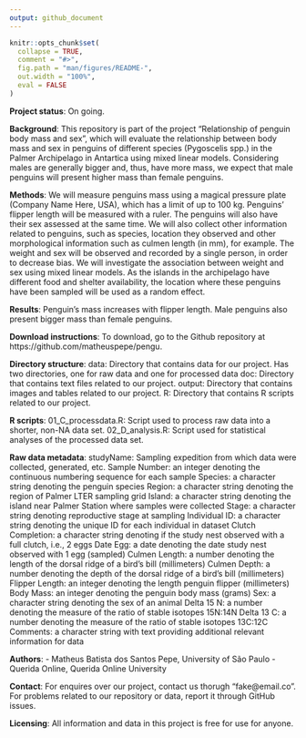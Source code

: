 ```yaml
---
output: github_document
---
```


<!-- README.md is generated from README.Rmd. Please edit that file -->

```r
knitr::opts_chunk$set(
  collapse = TRUE,
  comment = "#>",
  fig.path = "man/figures/README-",
  out.width = "100%",
  eval = FALSE
)
```

**Project status**: On going.

**Background**: This repository is part of the project "Relationship of penguin body mass and sex", which will evaluate the relationship between body mass and sex in penguins of different species (Pygoscelis spp.) in the Palmer Archipelago in Antartica using mixed linear models. Considering males are generally bigger and, thus, have more mass, we expect that male penguins will present higher mass than female penguins.

**Methods**: We will measure penguins mass using a magical pressure plate (Company Name Here, USA), which has a limit of up to 100 kg. Penguins' flipper length will be measured with a ruler. The penguins will also have their sex assessed at the same time. We will also collect other information related to penguins, such as species, location they observed and other morphological information such as culmen length (in mm), for example. The weight and sex will be observed and recorded by a single person, in order to decrease bias. We will investigate the association between weight and sex using mixed linear models. As the islands in the archipelago have different food and shelter availability, the location where these penguins have been sampled will be used as a random effect.

**Results**: Penguin's mass increases with flipper length. Male penguins also present bigger mass than female penguins.

**Download instructions**: To download, go to the Github repository at https://github.com/matheuspepe/pengu.

**Directory structure**:
data: Directory that contains data for our project. Has two directories, one for raw data and one for processed data
doc: Directory that contains text files related to our project.
output: Directory that contains images and tables related to our project.
R: Directory that contains R scripts related to our project.

**R scripts**:
01_C_processdata.R: Script used to process raw data into a shorter, non-NA data set.
02_D_analysis.R: Script used for statistical analyses of the processed data set.

**Raw data metadata**:
studyName: Sampling expedition from which data were collected, generated, etc.
Sample Number: an integer denoting the continuous numbering sequence for each sample
Species: a character string denoting the penguin species
Region: a character string denoting the region of Palmer LTER sampling grid
Island: a character string denoting the island near Palmer Station where samples were collected
Stage: a character string denoting reproductive stage at sampling
Individual ID: a character string denoting the unique ID for each individual in dataset
Clutch Completion: a character string denoting if the study nest observed with a full clutch, i.e., 2 eggs
Date Egg: a date denoting the date study nest observed with 1 egg (sampled)
Culmen Length: a number denoting the length of the dorsal ridge of a bird's bill (millimeters)
Culmen Depth: a number denoting the depth of the dorsal ridge of a bird's bill (millimeters)
Flipper Length: an integer denoting the length penguin flipper (millimeters)
Body Mass: an integer denoting the penguin body mass (grams)
Sex: a character string denoting the sex of an animal
Delta 15 N: a number denoting the measure of the ratio of stable isotopes 15N:14N
Delta 13 C: a number denoting the measure of the ratio of stable isotopes 13C:12C
Comments: a character string with text providing additional relevant information for data

**Authors**:
- Matheus Batista dos Santos Pepe, University of São Paulo
- Querida Online, Querida Online University

**Contact**:
For enquires over our project, contact us thorugh "fake@email.co".
For problems related to our repository or data, report it through GitHub issues.

**Licensing**: All information and data in this project is free for use for anyone.